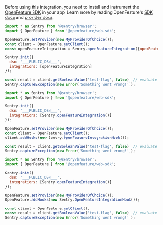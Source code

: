 Before using this integration, you need to install and instrument the [OpenFeature SDK](https://www.npmjs.com/package/@openfeature/web-sdk) in your app. Learn more by reading OpenFeature's [SDK docs](https://openfeature.dev/docs/reference/technologies/client/web/) and [provider docs](https://openfeature.dev/docs/reference/concepts/provider).

```javascript {tabTitle: @sentry/browser >= v8.TODO: (Track One Client)}
import * as Sentry from '@sentry/browser';
import { OpenFeature } from '@openfeature/web-sdk';

OpenFeature.setProvider(new MyProviderOfChoice());
const client = OpenFeature.getClient();
const openFeatureIntegration = Sentry.openFeatureIntegration({openFeatureClient: client});

Sentry.init({
  dsn: '___PUBLIC_DSN___',
  integrations: [openFeatureIntegration]
});

const result = client.getBooleanValue('test-flag', false); // evaluate with a default value
Sentry.captureException(new Error('Something went wrong!'));
```

```javascript {tabTitle: @sentry/browser <= v8.TODO: (Track One Client)}
import * as Sentry from '@sentry/browser';
import { OpenFeature } from '@openfeature/web-sdk';

Sentry.init({
  dsn: '___PUBLIC_DSN___',
  integrations: [Sentry.openFeatureIntegration()]
});

OpenFeature.setProvider(new MyProviderOfChoice());
const client = OpenFeature.getClient();
client.addHooks(new Sentry.OpenFeatureIntegrationHook());

const result = client.getBooleanValue('test-flag', false); // evaluate with a default value
Sentry.captureException(new Error('Something went wrong!'));
```

```javascript {tabTitle: @sentry/browser <= v8.TODO: (Track All Clients)}
import * as Sentry from '@sentry/browser';
import { OpenFeature } from '@openfeature/web-sdk';

Sentry.init({
  dsn: '___PUBLIC_DSN___',
  integrations: [Sentry.openFeatureIntegration()]
});

OpenFeature.setProvider(new MyProviderOfChoice());
OpenFeature.addHooks(new Sentry.OpenFeatureIntegrationHook());

const client = OpenFeature.getClient();
const result = client.getBooleanValue('test-flag', false); // evaluate with a default value
Sentry.captureException(new Error('Something went wrong!'));
```
